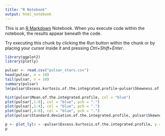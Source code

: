 ```yaml
---
title: "R Notebook"
output: html_notebook
---
```


This is an [R Markdown](http://rmarkdown.rstudio.com) Notebook. When you execute code within the notebook, the results appear beneath the code. 

Try executing this chunk by clicking the *Run* button within the chunk or by placing your cursor inside it and pressing *Ctrl+Shift+Enter*. 

```r
library(ggplot2)
library(plotly)

pulsar <- read.csv("pulsar_stars.csv")
head(pulsar, n = 10)
tail(pulsar, n = 10)
summary(pulsar)
lm(pulsar$Excess.kurtosis.of.the.integrated.profile~pulsar$Skewness.of.the.integrated.profile)
```
```r
hist(pulsar$Mean.of.the.integrated.profile, col = "blue")
plot(pulsar[,1:8], col = "blue", pch = ".")
plot(pulsar[,1:4], col = "blue", pch = ".")
plot(pulsar[,4:8], col = "blue", pch = ".")
plot(pulsar$Standard.deviation.of.the.integrated.profile, pulsar$Skewness.of.the.DM.SNR.curve, col = "blue", pch = "+")
```

```r
p <- plot_ly(x = ~pulsar$Excess.kurtosis.of.the.integrated.profile, y = ~pulsar$Skewness.of.the.integrated.profile, size = ~pulsar$Excess.kurtosis.of.the.integrated.profile)
p
```

